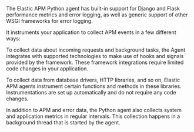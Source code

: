 The Elastic APM Python agent has built-in support for Django and Flask performance metrics and error logging, as well as generic support of other WSGI frameworks for error logging.

It instruments your application to collect APM events in a few different ways:

To collect data about incoming requests and background tasks, the Agent integrates with supported technologies to make use of hooks and signals provided by the framework.
These framework integrations require limited code changes in your application.

To collect data from database drivers, HTTP libraries, and so on,
Elastic APM agents instrument certain functions and methods in these libraries.
Instrumentations are set up automatically and do not require any code changes.

In addition to APM and error data,
the Python agent also collects system and application metrics in regular intervals.
This collection happens in a background thread that is started by the agent.